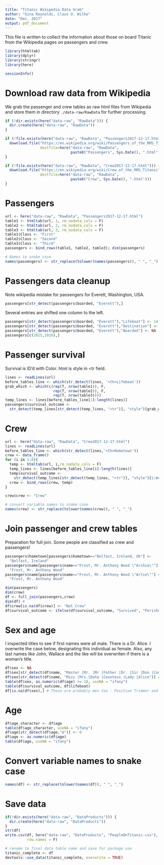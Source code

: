 ```yaml
---
title: "Titanic Wikipedia Data Grab"
author: "Gina Reynolds, Claus O. Wilke"
date: "Dec. 2017"
output: pdf_document
---
```


This file is written to collect the information about those on board Titanic from the Wikipedia pages on passengers and crew. 

```r
library(htmltab)
library(dplyr)
library(stringr)
library(here)
```
```r
sessionInfo()
```

# Download raw data from Wikipedia

We grab the passenger and crew tables as raw html files from Wikipedia and store them in directory `./data-raw/RawData` for further processing.

```r
if (!dir.exists(here("data-raw", "RawData"))) {
  dir.create(here("data-raw", "RawData"))
}

if (!file.exists(here("data-raw", "RawData", "Passengers2017-12-17.html")))  {
  download.file("https://en.wikipedia.org/wiki/Passengers_of_the_RMS_Titanic",
                destfile=here("data-raw", "RawData",
                              paste0("Passengers", Sys.Date(), ".html")))
}

if (!file.exists(here("data-raw", "RawData", "Crew2017-12-17.html"))) {
  download.file("https://en.wikipedia.org/wiki/Crew_of_the_RMS_Titanic",
                destfile=here("data-raw", "RawData",
                              paste0("Crew", Sys.Date(), ".html")))
}
```

# Passengers
```r
url <- here("data-raw", "RawData", "Passengers2017-12-17.html")
table1 <- htmltab(url, 1, rm_nodata_cols = F)
table2 <- htmltab(url, 2, rm_nodata_cols = F)
table3 <- htmltab(url, 3, rm_nodata_cols = F)
table1$Class <- "First"
table2$Class <- "Second"
table3$Class <- "Third"
passengers <- bind_rows(table1, table2, table3); dim(passengers)

# Names to snake case
names(passengers) <- str_replace(tolower(names(passengers)), " ", "_")
```

# Passengers data cleanup

Note wikipedia mistake for passengers for Everett, Washington, USA.
```r
passengers[str_detect(passengers$boarded, "Everett"),]
```
Several entries are shifted one column to the left.

```r
passengers[str_detect(passengers$boarded, "Everett"),"Lifeboat"] <- 14
passengers[str_detect(passengers$boarded, "Everett"),"Destination"] <- "Everett, Washington, USA"
passengers[str_detect(passengers$boarded, "Everett"),"Boarded"] <- NA
passengers[c(1025,1026),]
```


# Passenger survival

Survival is ID'd with Color. html is style in \<tr field.
```r
lines <- readLines(url)
before_tables_line <- which(str_detect(lines, '<th>Lifeboat'))
grab_which <- which(c(rep(T, nrow(table1)), F, 
                      rep(T, nrow(table2)), F, 
                      rep(T, nrow(table3))))
temp_lines <- lines[before_tables_line[1]:length(lines)]
passengers$survival_outcome <- 
  str_detect(temp_lines[str_detect(temp_lines, "<tr")], "style")[grab_which]
```

# Crew
```r
url <- here("data-raw", "RawData", "Crew2017-12-17.html")
lines <- readLines(url)
before_tables_line <- which(str_detect(lines,'<th>Hometown'))
crew <- data_frame()
for (i in 1:8){
  temp <- htmltab(url, i,rm_nodata_cols = F)
  temp_lines <- lines[before_tables_line[i]:length(lines)]
  temp$survival_outcome <- 
    str_detect(temp_lines[str_detect(temp_lines, "<tr")], "style")[1:nrow(temp)]
  crew <- bind_rows(crew, temp)
}

crew$crew <- "Crew"

# convert variable names to snake case
names(crew) <- str_replace(tolower(names(crew)), " ", "_")
```

# Join passenger and crew tables

Preparation for full join. Some people are classified as crew and passengers!
```r
passengers$hometown[passengers$hometown=="Belfast, Ireland, UK"] <- 
  "Belfast, Ireland"
passengers$name[passengers$name=="Frost, Mr. Anthony Wood \"Archie\""] <- 
  "Frost, Mr. Anthony Wood"
passengers$name[passengers$name=="Frost, Mr. Anthony Wood \"Artie\""] <- 
  "Frost, Mr. Anthony Wood"

dim(passengers)
dim(crew)
df <- full_join(passengers,crew)
dim(df) # 
df$crew[is.na(df$crew)] <- "Not Crew"
df$survival_outcome <- ifelse(df$survival_outcome, "Survived", "Perished")
```



# Sex and age

I inspected titles to see if first names were all male.  There is a Dr. Alice. I overwrite the case below, designating this individual as female. Also, any last names like John, Wallace and the like will be overwriten if there is a woman's title.  
```r
df$sex <- NA
df$sex[str_detect(df$name, "Master |Mr. |Mr |Father |Dr. |Sir |Don |Commander |Captain |Major |Colonel |Reverend |Lieutenant |John |Walter|Georges |Wallace|Theodore |Roger |Percy|George ")] <- "Male"
df$sex[str_detect(df$name, "Miss |Mrs.|Doña |Countess |Lady |Alice")] <- "Female"
table(df$sex, as.numeric(df$age) >= 18, useNA = "ifany")
table(df$survival_outcome, df$lifeboat)
df[is.na(df$sex),] # These are probably men too - Position Trimmer and Fireman/Stoker
```



# Age
```r
df$age_character <- df$age
table(df$age_character, useNA = "ifany")
df$age[str_detect(df$age,"m")] <- 0
df$age <- as.numeric(df$age)
table(df$age, useNA = "ifany")
```

# Convert variable names to snake case
```r
names(df) <- str_replace(tolower(names(df)), " ", "_")
```


# Save data
```r
if(!dir.exists(here("data-raw", "DataProducts"))) {
  dir.create(here("data-raw", "DataProducts"))
}
str(df)
write.csv(df, here("data-raw", "DataProducts", "PeopleOnTitanic.csv"), 
          row.names = F)

# rename to final data table name and save for package use
titanic_complete <- df 
devtools::use_data(titanic_complete, overwrite = TRUE)
```

